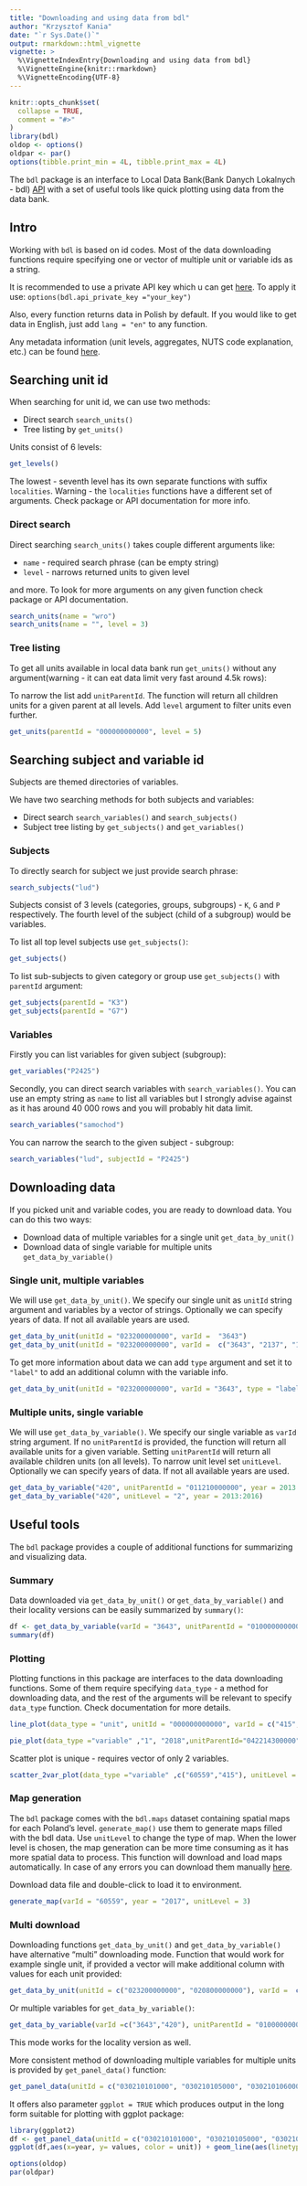 ---
title: "Downloading and using data from bdl"
author: "Krzysztof Kania"
date: "`r Sys.Date()`"
output: rmarkdown::html_vignette
vignette: >
  %\VignetteIndexEntry{Downloading and using data from bdl}
  %\VignetteEngine{knitr::rmarkdown}
  %\VignetteEncoding{UTF-8}
---

```{r setup, include = FALSE}
knitr::opts_chunk$set(
  collapse = TRUE,
  comment = "#>"
)
library(bdl)
oldop <- options()
oldpar <- par()
options(tibble.print_min = 4L, tibble.print_max = 4L)
```

The `bdl` package is an interface to Local Data Bank(Bank Danych Lokalnych - bdl) [API](https://bdl.stat.gov.pl/api/v1/home) with a set of useful tools like quick 
plotting using data from the data bank.

## Intro

Working with `bdl` is based on id codes. Most of the data downloading functions require specifying one or vector of multiple unit or variable ids as a string.

It is recommended to use a private API key which u can get [here](https://bdl.stat.gov.pl/api/v1/client).
To apply it use: `options(bdl.api_private_key ="your_key")`

Also, every function returns data in Polish by default. If you would like to get data in English, just add `lang = "en"` to any function.

Any metadata information (unit levels, aggregates, NUTS code explanation, etc.) can be found [here](https://bdl.stat.gov.pl/BDL/metadane).


## Searching unit id

When searching for unit id, we can use two methods:

- Direct search `search_units()`
- Tree listing by `get_units()`

Units consist of 6 levels:
```{r , eval=FALSE }
get_levels()
```

The lowest - seventh level has its own separate functions with suffix `localities`. Warning - the `localities` functions have a different set of arguments. Check package or API documentation for more info.

### Direct search

Direct searching `search_units()` takes couple different arguments like:

- `name` - required search phrase (can be empty string)
- `level` - narrows returned units to given level

and more. To look for more arguments on any given function check package or API documentation.

```{r  , eval=FALSE}
search_units(name = "wro")
search_units(name = "", level = 3)
```


### Tree listing

To get all units available in local data bank run `get_units()` without any argument(warning - it can eat data limit very fast around 4.5k rows):

To narrow the list add `unitParentId`.  The function will return all children units for a given parent at all levels. Add `level` argument to filter units even further.

```{r  , eval=FALSE}
get_units(parentId = "000000000000", level = 5)
```

## Searching subject and variable id

Subjects are themed directories of variables. 

We have two searching methods for both subjects and variables:

- Direct search `search_variables()` and `search_subjects()`
- Subject tree listing by `get_subjects()` and `get_variables()`


### Subjects

To directly search for subject we just provide search phrase:

```{r , eval=FALSE }
search_subjects("lud")
```

Subjects consist of 3 levels (categories, groups, subgroups) - `K`, `G` and `P` respectively. The fourth level of the subject (child of a subgroup) would be variables.

To list all top level subjects use `get_subjects()`:

```{r , eval=FALSE }
get_subjects()
```

To list sub-subjects to given category or group use `get_subjects()` with `parentId` argument:

```{r , eval=FALSE }
get_subjects(parentId = "K3")
get_subjects(parentId = "G7")
```

### Variables

Firstly you can list variables for given subject (subgroup):

```{r  , eval=FALSE}
get_variables("P2425")
```

Secondly, you can direct search variables with `search_variables()`. You can use an empty string as `name` to list all variables but I strongly advise against as it has around 40 000 rows and you will probably hit data limit.

```{r  , eval=FALSE}
search_variables("samochod")
```

You can narrow the search to the given subject - subgroup:

```{r  , eval=FALSE}
search_variables("lud", subjectId = "P2425")
```

## Downloading data

If you picked unit and variable codes, you are ready to download data. You can do this two ways:

- Download data of multiple variables for a single unit `get_data_by_unit()`
- Download data of single variable for multiple units `get_data_by_variable()`


### Single unit, multiple variables

We will use `get_data_by_unit()`. We specify our single unit as `unitId` string argument and variables by a vector of strings. Optionally we can specify years of data. If not all available years are used.

```{r  , eval=FALSE}
get_data_by_unit(unitId = "023200000000", varId =  "3643")
get_data_by_unit(unitId = "023200000000", varId =  c("3643", "2137", "148190"))
```

To get more information about data we can add `type` argument and set it to `"label"` to add an additional column with the variable info.

```{r  , eval=FALSE}
get_data_by_unit(unitId = "023200000000", varId = "3643", type = "label")
```

### Multiple units, single variable

We will use `get_data_by_variable()`. We specify our single variable as `varId` string argument. If no `unitParentId` is provided, the function will return all available units for a given variable. Setting `unitParentId` will return all available children units (on all levels). To narrow unit level set `unitLevel`. Optionally we can specify years of data. If not all available years are used.

```{r  , eval=FALSE}
get_data_by_variable("420", unitParentId = "011210000000", year = 2013:2016)
get_data_by_variable("420", unitLevel = "2", year = 2013:2016)
```


## Useful tools

The `bdl` package provides a couple of additional functions for summarizing and visualizing data.

### Summary

Data downloaded via `get_data_by_unit()` or `get_data_by_variable()` and their locality versions can be easily summarized by `summary()`:

```{r  , eval=FALSE}
df <- get_data_by_variable(varId = "3643", unitParentId = "010000000000")
summary(df)
```

### Plotting

Plotting functions in this package are interfaces to the data downloading functions. Some of them require specifying `data_type` - a method for downloading data, and the rest of the arguments will be relevant to specify `data_type` function. Check documentation for more details.

```{r fig.height=5, fig.width=8, eval=FALSE}
line_plot(data_type = "unit", unitId = "000000000000", varId = c("415","420"))
```

```{r fig.height=5, fig.width=8, eval=FALSE}
pie_plot(data_type ="variable" ,"1", "2018",unitParentId="042214300000", unitLevel = "6")
```

Scatter plot is unique - requires vector of only 2 variables.
```{r fig.height=5, fig.width=8, eval=FALSE}
scatter_2var_plot(data_type ="variable" ,c("60559","415"), unitLevel = "2")
```

### Map generation

The `bdl` package comes with the `bdl.maps` dataset containing spatial maps for each Poland's level. `generate_map()` use them to generate maps filled with the bdl data. Use `unitLevel` to change the type of map. When the lower level is chosen, the map generation can be more time consuming as it has more spatial data to process.
This function will download and load maps automatically. In case of any errors you can download them manually [here](https://github.com/statisticspoland/R_Package_to_API_BDL/releases/tag/1.0.2).

Download data file and double-click to load it to environment.
```{r fig.height=5, fig.width=8, eval=FALSE}
generate_map(varId = "60559", year = "2017", unitLevel = 3)
```

### Multi download

Downloading functions `get_data_by_unit()` and `get_data_by_variable()` have alternative "multi" downloading mode. Function that would work for example single unit, if provided a vector will make additional column with values for each unit provided:

```{r  , eval=FALSE}
get_data_by_unit(unitId = c("023200000000", "020800000000"), varId =  c("3643", "2137", "148190"))
```

Or multiple variables for `get_data_by_variable()`:

```{r  , eval=FALSE}
get_data_by_variable(varId =c("3643","420"), unitParentId = "010000000000")
```

This mode works for the locality version as well.

More consistent method of downloading multiple variables for multiple units is provided by `get_panel_data()` function:

```{r , eval=FALSE}
get_panel_data(unitId = c("030210101000", "030210105000", "030210106000"), varId =  c("60270", "461668"), year = c(2015:2016))
```

It offers also parameter `ggplot = TRUE` which produces output in the long form suitable for plotting with ggplot package:

```{r , eval=FALSE}
library(ggplot2)
df <- get_panel_data(unitId = c("030210101000", "030210105000", "030210106000"), varId =  c("60270", "461668"), year = c(2015:2018), ggplot = TRUE)
ggplot(df,aes(x=year, y= values, color = unit)) + geom_line(aes(linetype = variables)) + scale_color_discrete(labels = c("A", "B", "C")) + scale_linetype_discrete(labels = c("X", "Y"))
```



```{r include = FALSE}
options(oldop)
par(oldpar)
```
